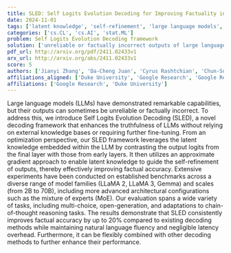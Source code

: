 ```yaml
---
title: SLED: Self Logits Evolution Decoding for Improving Factuality in Large   Language Models
date: 2024-11-01
tags: ['latent knowledge', 'self-refinement', 'large language models', 'benchmark evaluation', 'open-generation tasks', 'chain-of-thought reasoning', 'mixture of experts', 'decoding framework', 'optimization', 'output logits', 'multi-choice tasks', 'factual accuracy']
categories: ['cs.CL', 'cs.AI', 'stat.ML']
problem: Self Logits Evolution Decoding framework
solution: ['unreliable or factually incorrect outputs of large language models']
pdf_url: http://arxiv.org/pdf/2411.02433v1
arx_url: http://arxiv.org/abs/2411.02433v1
score: 5
authors: ['Jianyi Zhang', 'Da-Cheng Juan', 'Cyrus Rashtchian', 'Chun-Sung Ferng', 'Heinrich Jiang', 'Yiran Chen']
affiliations_aligned: ['Duke University', 'Google Research', 'Google Research', 'Google Research', 'Google Research', 'Duke University']
affiliations: ['Google Research', 'Duke University']
---
```



Large language models (LLMs) have demonstrated remarkable capabilities, but their outputs can sometimes be unreliable or factually incorrect. To address this, we introduce Self Logits Evolution Decoding (SLED), a novel decoding framework that enhances the truthfulness of LLMs without relying on external knowledge bases or requiring further fine-tuning. From an optimization perspective, our SLED framework leverages the latent knowledge embedded within the LLM by contrasting the output logits from the final layer with those from early layers. It then utilizes an approximate gradient approach to enable latent knowledge to guide the self-refinement of outputs, thereby effectively improving factual accuracy. Extensive experiments have been conducted on established benchmarks across a diverse range of model families (LLaMA 2, LLaMA 3, Gemma) and scales (from 2B to 70B), including more advanced architectural configurations such as the mixture of experts (MoE). Our evaluation spans a wide variety of tasks, including multi-choice, open-generation, and adaptations to chain-of-thought reasoning tasks. The results demonstrate that SLED consistently improves factual accuracy by up to 20\% compared to existing decoding methods while maintaining natural language fluency and negligible latency overhead. Furthermore, it can be flexibly combined with other decoding methods to further enhance their performance.